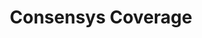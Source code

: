 ---
template: coverage
title: Consensys Coverage
summary: One Million Ethereum Developers - Five ConsenSys Announcements from Devcon 5
url: https://media.consensys.net/one-million-ethereum-developers-five-consensys-announcements-from-devcon-5-28520ce63d73
---